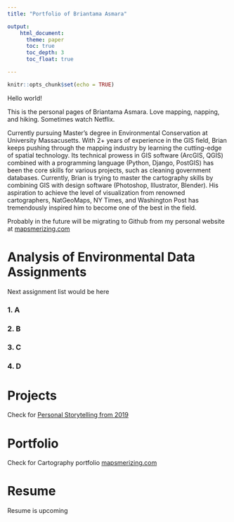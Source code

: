 ```yaml
---
title: "Portfolio of Briantama Asmara"

output:
    html_document:
      theme: paper
      toc: true
      toc_depth: 3
      toc_float: true

---
```


```r

knitr::opts_chunk$set(echo = TRUE)
```

Hello world!

This is the personal pages of Briantama Asmara. Love mapping, napping, and hiking. Sometimes watch Netflix.

Currently pursuing Master's degree in Environmental Conservation at University Massacusetts. With 2+ years of experience in the GIS field, Brian keeps pushing through the mapping industry by learning the cutting-edge of spatial technology. Its technical prowess in GIS software (ArcGIS, QGIS) combined with a programming language (Python, Django, PostGIS) has been the core skills for various projects, such as cleaning government databases. Currently, Brian is trying to master the cartography skills by combining GIS with design software (Photoshop, Illustrator, Blender). His aspiration to achieve the level of visualization from renowned cartographers, NatGeoMaps, NY Times, and Washington Post has tremendously inspired him to become one of the best in the field.

Probably in the future will be migrating to Github from my personal website at [mapsmerizing.com](mapsmerizing.com)

# Analysis of Environmental Data Assignments

Next assignment list would be here

### 1. A
### 2. B
### 3. C
### 4. D  


# Projects

Check for [Personal Storytelling from 2019](https://brayents.github.io/sostory/)

# Portfolio

Check for Cartography portfolio [mapsmerizing.com](mapsmerizing.com)


# Resume
Resume is upcoming

